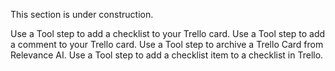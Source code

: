 <Warning>This section is under construction.</Warning>

<Columns cols={2}>
  <Card href="/tool/tool-steps/trello/add-checklist" title="Add Checklist">
    Use a Tool step to add a checklist to your Trello card.
  </Card>
  <Card href="/tool/tool-steps/trello/add-comment" title="Add Comment">
    Use a Tool step to add a comment to your Trello card.
  </Card>
</Columns>
<Columns cols="{2}">
  <Card href="/tool/tool-steps/trello/archive-card" title="Archive Card">
    Use a Tool step to archive a Trello Card from Relevance AI.
  </Card>
  <Card href="/tool/tool-steps/trello/create-checklist-item" title="Create a Checklist Item">
    Use a Tool step to add a checklist item to a checklist in Trello.
  </Card>
</Columns>